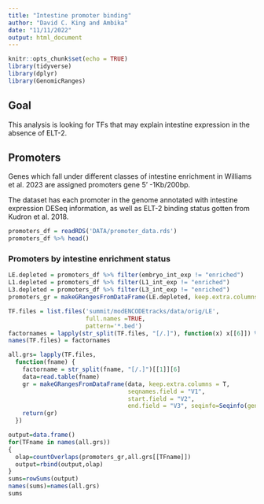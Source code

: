```yaml
---
title: "Intestine promoter binding"
author: "David C. King and Ambika"
date: "11/11/2022"
output: html_document
---
```


```r
knitr::opts_chunk$set(echo = TRUE)
library(tidyverse)
library(dplyr)
library(GenomicRanges)
```

## Goal

This analysis is looking for TFs that may explain intestine expression in the absence of ELT-2.

## Promoters

Genes which fall under different classes of intestine enrichment in Williams et al. 2023
are assigned promoters gene 5' -1Kb/200bp. 

The dataset has each promoter in the genome annotated with intestine expression DESeq information, as well as ELT-2 binding status gotten from Kudron et al. 2018.

```r
promoters_df = readRDS('DATA/promoter_data.rds')
promoters_df %>% head()

```

### Promoters by intestine enrichment status



```r
LE.depleted = promoters_df %>% filter(embryo_int_exp != "enriched")
L1.depleted = promoters_df %>% filter(L1_int_exp != "enriched")
L3.depleted = promoters_df %>% filter(L3_int_exp != "enriched")
promoters_gr = makeGRangesFromDataFrame(LE.depleted, keep.extra.columns = T, seqinfo=Seqinfo(genome="ce11"))
```

```r
TF.files = list.files('summit/modENCODEtracks/data/orig/LE',
                      full.names =TRUE,
                      pattern='*.bed')
factornames = lapply(str_split(TF.files, "[/.]"), function(x) x[[6]]) %>% unlist()
names(TF.files) = factornames

all.grs= lapply(TF.files, 
  function(fname) {
    factorname = str_split(fname, "[/.]")[[1]][6]
    data=read.table(fname)
    gr = makeGRangesFromDataFrame(data, keep.extra.columns = T, 
                                  seqnames.field = "V1",
                                  start.field = "V2",
                                  end.field = "V3", seqinfo=Seqinfo(genome="ce11"))
    return(gr)
  })

output=data.frame()
for(TFname in names(all.grs))
{
  olap=countOverlaps(promoters_gr,all.grs[[TFname]])
  output=rbind(output,olap)
}
sums=rowSums(output)
names(sums)=names(all.grs)
sums
```

